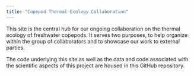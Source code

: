 ```yaml
---
title: "Copepod Thermal Ecology Collaboration"
---
```


This site is the central hub for our ongoing collaboration on the thermal ecology of freshwater copepods. It serves two purposes, to help organize within the group of collaborators and to showcase our work to external parties.

The code underlying this site as well as the data and code associated with the scientific aspects of this project are housed in this GitHub repository.
